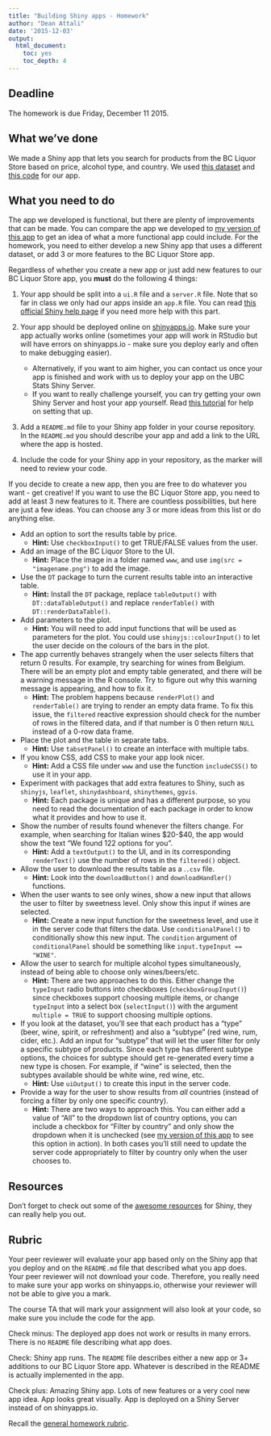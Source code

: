```yaml
---
title: "Building Shiny apps - Homework"
author: "Dean Attali"
date: '2015-12-03'
output:
  html_document:
    toc: yes
    toc_depth: 4
---
```


## Deadline

The homework is due Friday, December 11 2015.

## What we've done

We made a Shiny app that lets you search for products from the BC Liquor Store based on price, alcohol type, and country. We used [this dataset](https://github.com/STAT545-UBC/STAT545-UBC.github.io/blob/master/shiny_supp/2015/bcl-data.csv) and [this code](./shiny01_activity.html#final-shiny-app-code) for our app.

## What you need to do

The app we developed is functional, but there are plenty of improvements that can be made. You can compare the app we developed to [my version of this app](http://daattali.com/shiny/bcl/) to get an idea of what a more functional app could include. For the homework, you need to either develop a new Shiny app that uses a different dataset, or add 3 or more features to the BC Liquor Store app.

Regardless of whether you create a new app or just add new features to our BC Liquor Store app, you **must** do the following 4 things: 

1. Your app should be split into a `ui.R` file and a `server.R` file. Note that so far in class we only had our apps inside an `app.R` file. You can read [this official Shiny help page](http://shiny.rstudio.com/articles/app-formats.html) if you need more help with this part.

2. Your app should be deployed online on [shinyapps.io](http://www.shinyapps.io). Make sure your app actually works online (sometimes your app will work in RStudio but will have errors on shinyapps.io - make sure you deploy early and often to make debugging easier).
    - Alternatively, if you want to aim higher, you can contact us once your app is finished and work with us to deploy your app on the UBC Stats Shiny Server.
    - If you want to really challenge yourself, you can try getting your own Shiny Server and host your app yourself. Read [this tutorial](http://deanattali.com/2015/05/09/setup-rstudio-shiny-server-digital-ocean/) for help on setting that up.

3. Add a `README.md` file to your Shiny app folder in your course repository. In the `README.md` you should describe your app and add a link to the URL where the app is hosted.

4. Include the code for your Shiny app in your repository, as the marker will need to review your code.

If you decide to create a new app, then you are free to do whatever you want - get creative!  If you want to use the BC Liquor Store app, you need to add at least 3 new features to it. There are countless possibilities, but here are just a few ideas. You can choose any 3 or more ideas from this list or do anything else.

- Add an option to sort the results table by price.
    - **Hint:** Use `checkboxInput()` to get TRUE/FALSE values from the user.

- Add an image of the BC Liquor Store to the UI.
    - **Hint:** Place the image in a folder named `www`, and use `img(src = "imagename.png")` to add the image.

- Use the `DT` package to turn the current results table into an interactive table.
    - **Hint:** Install the `DT` package, replace `tableOutput()` with `DT::dataTableOutput()` and replace `renderTable()` with `DT::renderDataTable()`.

- Add parameters to the plot.
    - **Hint:** You will need to add input functions that will be used as parameters for the plot. You could use `shinyjs::colourInput()` to let the user decide on the colours of the bars in the plot.

- The app currently behaves strangely when the user selects filters that return 0 results. For example, try searching for wines from Belgium. There will be an empty plot and empty table generated, and there will be a warning message in the R console. Try to figure out why this warning message is appearing, and how to fix it.
    - **Hint:** The problem happens because `renderPlot()` and `renderTable()` are trying to render an empty data frame. To fix this issue, the `filtered` reactive expression should check for the number of rows in the filtered data, and if that number is 0 then return `NULL` instead of a 0-row data frame.

- Place the plot and the table in separate tabs.
    - **Hint:** Use `tabsetPanel()` to create an interface with multiple tabs.

- If you know CSS, add CSS to make your app look nicer. 
    - **Hint:** Add a CSS file under `www` and use the function `includeCSS()` to use it in your app.

- Experiment with packages that add extra features to Shiny, such as `shinyjs`, `leaflet`, `shinydashboard`, `shinythemes`, `ggvis`.
    - **Hint:** Each package is unique and has a different purpose, so you need to read the documentation of each package in order to know what it provides and how to use it.
    
- Show the number of results found whenever the filters change. For example, when searching for Italian wines $20-$40, the app would show the text "We found 122 options for you".
    - **Hint:** Add a `textOutput()` to the UI, and in its corresponding `renderText()` use the number of rows in the `filtered()` object.

- Allow the user to download the results table as a .`.csv` file.
    - **Hint:** Look into the `downloadButton()` and `downloadHandler()` functions.
    
- When the user wants to see only wines, show a new input that allows the user to filter by sweetness level. Only show this input if wines are selected.
    - **Hint:** Create a new input function for the sweetness level, and use it in the server code that filters the data. Use `conditionalPanel()` to conditionally show this new input. The `condition` argument of `conditionalPanel` should be something like `input.typeInput == "WINE"`.

- Allow the user to search for multiple alcohol types simultaneously, instead of being able to choose only wines/beers/etc.
    - **Hint:** There are two approaches to do this. Either change the `typeInput` radio buttons into checkboxes (`checkboxGroupInput()`) since checkboxes support choosing multiple items, or change `typeInput` into a select box (`selectInput()`) with the argument `multiple = TRUE` to support choosing multiple options.
    
- If you look at the dataset, you'll see that each product has a "type" (beer, wine, spirit, or refreshment) and also a "subtype" (red wine, rum, cider, etc.). Add an input for "subtype" that will let the user filter for only a specific subtype of products. Since each type has different subtype options, the choices for subtype should get re-generated every time a new type is chosen. For example, if "wine" is selected, then the subtypes available should be white wine, red wine, etc.
    - **Hint:** Use `uiOutput()` to create this input in the server code.
    
- Provide a way for the user to show results from *all* countries (instead of forcing a filter by only one specific country).
    - **Hint:** There are two ways to approach this. You can either add a value of "All" to the dropdown list of country options, you can include a checkbox for "Filter by country" and only show the dropdown when it is unchecked (see [my version of this app](http://daattali.com/shiny/bcl/) to see this option in action). In both cases you'll still need to update the server code appropriately to filter by country only when the user chooses to.

## Resources

Don't forget to check out some of the [awesome resources](./shiny01_activity.html#resources) for Shiny, they can really help you out.

## Rubric

Your peer reviewer will evaluate your app based only on the Shiny app that you deploy and on the `README.md` file that described what you app does. Your peer reviewer will not download your code. Therefore, you really need to make sure your app works on shinyapps.io, otherwise your reviewer will not be able to give you a mark.

The course TA that will mark your assignment will also look at your code, so make sure you include the code for the app.

Check minus: The deployed app does not work or results in many errors. There is no `README` file describing what app does.

Check: Shiny app runs. The `README` file describes either a new app or 3+ additions to our BC Liquor Store app. Whatever is described in the README is actually implemented in the app.

Check plus: Amazing Shiny app. Lots of new features or a very cool new app idea. App looks great visually. App is deployed on a Shiny Server instead of on shinyapps.io.

Recall the [general homework rubric](http://stat545-ubc.github.io/peer-review01_marking-rubric.html).
